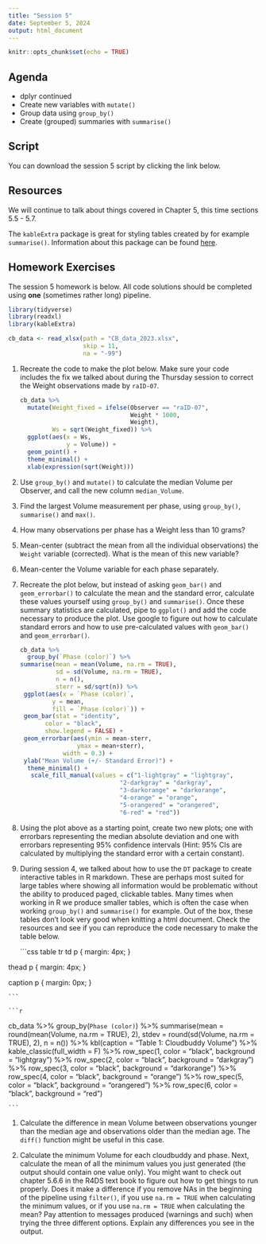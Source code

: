 ```yaml
---
title: "Session 5"
date: September 5, 2024
output: html_document
---
```


```r
knitr::opts_chunk$set(echo = TRUE)
```

## Agenda

* dplyr continued
* Create new variables with `mutate()`
* Group data using `group_by()`
* Create (grouped) summaries with `summarise()` 


## Script

You can download the session 5 script by clicking the link below.

<!-- to add scripts -->


<!-- ```{r, include = FALSE, eval = FALSE} -->

<!-- # install and load these packages -->
<!-- devtools::install_github('yihui/xfun') -->

<!-- # embed_file() requires a few more packages -->
<!-- xfun::pkg_load2(c('base64enc', 'htmltools', 'mime')) -->
<!-- ``` -->



<!-- ```{r echo=FALSE} -->
<!-- # a embed single file -->
<!-- xfun::embed_file('session_05.R') -->
<!-- ``` -->




## Resources

We will continue to talk about things covered in Chapter 5, this time sections 5.5 - 5.7. 

The `kableExtra` package is great for styling tables created by for example `summarise()`. Information about this package can be found [here](https://cran.r-project.org/web/packages/kableExtra/vignettes/awesome_table_in_html.html).


## Homework Exercises

The session 5 homework is below. All code solutions should be completed using **one** (sometimes rather long) pipeline. 

```r
library(tidyverse)
library(readxl)
library(kableExtra)

cb_data <- read_xlsx(path = "CB_data_2023.xlsx",
                     skip = 11,
                     na = "-99")

```

1. Recreate the code to make the plot below. Make sure your code includes the fix we talked about during the Thursday session to correct the Weight observations made by `raID-07`.

    ```r
    cb_data %>% 
      mutate(Weight_fixed = ifelse(Observer == "raID-07",
                                   Weight * 1000,
                                   Weight),
             Ws = sqrt(Weight_fixed)) %>% 
      ggplot(aes(x = Ws,
                 y = Volume)) +
      geom_point() +
      theme_minimal() +
      xlab(expression(sqrt(Weight)))

    ```

1. Use `group_by()` and `mutate()` to calculate the median Volume per Observer, and call the new column `median_Volume`.

1. Find the largest Volume measurement per phase, using `group_by()`, `summarise()` and `max()`. 

1. How many observations per phase has a Weight less than 10 grams? 

1. Mean-center (subtract the mean from all the individual observations) the `Weight` variable (corrected). What is the mean of this new variable?

1. Mean-center the Volume variable for each phase separately.

1. Recreate the plot below, but instead of asking `geom_bar()` and `geom_errorbar()` to calculate the mean and the standard error, calculate these values yourself using `group_by()` and `summarise()`. Once these summary statistics are calculated, pipe to `ggplot()` and add the code necessary to produce the plot. Use google to figure out how to calculate standard errors and how to use pre-calculated values with `geom_bar()` and `geom_errorbar()`.  

    ```r
    cb_data %>% 
      group_by(`Phase (color)`) %>% 
    summarise(mean = mean(Volume, na.rm = TRUE),
              sd = sd(Volume, na.rm = TRUE),
              n = n(),
              sterr = sd/sqrt(n)) %>% 
  ggplot(aes(x = `Phase (color)`,
             y = mean, 
             fill = `Phase (color)`)) +
  geom_bar(stat = "identity", 
           color = "black",
           show.legend = FALSE) +
  geom_errorbar(aes(ymin = mean-sterr, 
                    ymax = mean+sterr),
                width = 0.3) +
  ylab("Mean Volume (+/- Standard Error)") +
      theme_minimal() +
       scale_fill_manual(values = c("1-lightgray" = "lightgray",
                                "2-darkgray" = "darkgray",
                                "3-darkorange" = "darkorange",
                                "4-orange" = "orange",
                                "5-orangered" = "orangered",
                                "6-red" = "red")) 

    ```

1. Using the plot above as a starting point, create two new plots; one with errorbars representing the median absolute deviation and one with errorbars representing 95% confidence intervals (Hint: 95% CIs are calculated by multiplying the standard error with a certain constant). 

1. During session 4, we talked about how to use the `DT` package to create interactive tables in R markdown. These are perhaps most suited for large tables where showing all information would be problematic without the ability to produced paged, clickable tables. Many times when working in R we produce smaller tables, which is often the case when working `group_by()` and `summarise()` for example. Out of the box, these tables don't look very good when knitting a html document. Check the resources and see if you can reproduce the code necessary to make the table below. 


    ```css
table tr td p {
  margin: 4px;
}

thead p {
  margin: 4px;
}

caption p {
  margin: 0px;
}

    ```

    ```r
cb_data %>% 
      group_by(`Phase (color)`) %>% 
      summarise(mean = round(mean(Volume, na.rm = TRUE), 2),
                stdev = round(sd(Volume, na.rm = TRUE), 2),
                n = n()) %>% 
      kbl(caption = "Table 1: Cloudbuddy Volume") %>% 
      kable_classic(full_width = F) %>% 
      row_spec(1, color = "black", background = "lightgray") %>% 
      row_spec(2, color = "black", background = "darkgray") %>% 
      row_spec(3, color = "black", background = "darkorange") %>% 
      row_spec(4, color = "black", background = "orange") %>% 
      row_spec(5, color = "black", background = "orangered") %>% 
      row_spec(6, color = "black", background = "red") 
      
      
    ```

1. Calculate the difference in mean Volume between observations younger than the median age and observations older than the median age. The `diff()` function might be useful in this case. 

1. Calculate the minimum Volume for each cloudbuddy and phase. Next, calculate the mean of all the minimum values you just generated (the output should contain one value only). You might want to check out chapter 5.6.6 in the R4DS text book to figure out how to get things to run properly. Does it make a difference if you remove NAs in the beginning of the pipeline using `filter()`, if you use `na.rm = TRUE` when calculating the minimum values, or if you use `na.rm = TRUE` when calculating the mean? Pay attention to messages produced (warnings and such) when trying the three different options. Explain any differences you see in the output. 





 

   

